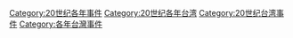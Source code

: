 [[Category:20世纪各年事件|Category:20世纪各年事件]]
[[Category:20世纪各年台湾|Category:20世纪各年台湾]]
[[Category:20世纪台湾事件|Category:20世纪台湾事件]]
[[Category:各年台灣事件|Category:各年台灣事件]]